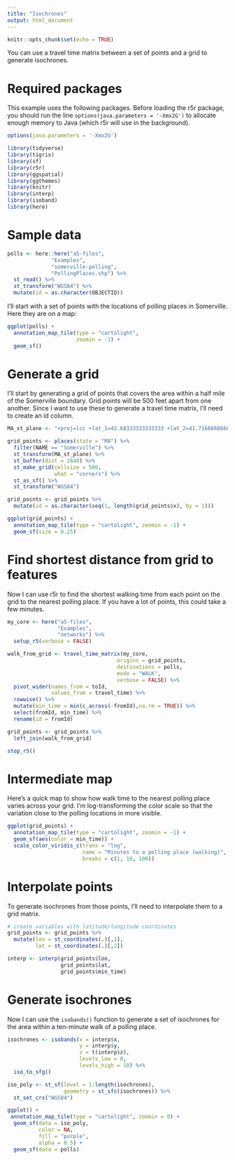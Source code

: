 ```yaml
---
title: "Isochrones"
output: html_document
---
```


```r
knitr::opts_chunk$set(echo = TRUE)
```

You can use a travel time matrix between a set of points
and a grid to generate isochrones.

# Required packages

This example uses the following packages. Before loading the r5r
package, you should run the line `options(java.parameters = '-Xmx2G')`
to allocate enough memory to Java (which r5r will use in the 
background).


```r
options(java.parameters = '-Xmx2G')

library(tidyverse)
library(tigris)
library(sf)
library(r5r)
library(ggspatial)
library(ggthemes)
library(knitr)
library(interp)
library(isoband)
library(here)
```

# Sample data

```r
polls <- here::here("a5-files",
              "Examples",
              "somerville-polling",
              "PollingPlaces.shp") %>%
  st_read() %>%
  st_transform("WGS84") %>%
  mutate(id = as.character(OBJECTID))
```

I'll start with a set of points with the locations of polling
places in Somerville. Here they are on a map:

```r
ggplot(polls) +
  annotation_map_tile(type = "cartolight",
                      zoomin = -1) +
  geom_sf()
```

# Generate a grid

I'll start by generating a grid of points that covers the area within
a half mile of the Somerville boundary. Grid points will be 500
feet apart from one another. Since I want to use these to 
generate a travel time matrix, I'll need to create an id column.

```r
MA_st_plane <- "+proj=lcc +lat_1=42.68333333333333 +lat_2=41.71666666666667 +lat_0=41 +lon_0=-71.5 +x_0=200000.0001016002 +y_0=750000 +ellps=GRS80 +towgs84=0,0,0,0,0,0,0 +to_meter=0.3048006096012192 +no_defs"

grid_points <- places(state = "MA") %>%
  filter(NAME == "Somerville") %>%
  st_transform(MA_st_plane) %>%
  st_buffer(dist = 2640) %>%
  st_make_grid(cellsize = 500,
               what = "corners") %>%
  st_as_sf() %>%
  st_transform("WGS84")

grid_points <- grid_points %>%
  mutate(id = as.character(seq(1, length(grid_points$x), by = 1)))

ggplot(grid_points) +
  annotation_map_tile(type = "cartolight", zoomin = -1) +
  geom_sf(size = 0.25)
```

# Find shortest distance from grid to features

Now I can use r5r to find the shortest walking time from each
point on the grid to the nearest polling place. If you have a 
lot of points, this could take a few minutes.

```r
my_core <- here("a5-files",
                "Examples",
                "networks") %>%
  setup_r5(verbose = FALSE)

walk_from_grid <- travel_time_matrix(my_core,
                                   origins = grid_points,
                                   destinations = polls,
                                   mode = "WALK",
                                   verbose = FALSE) %>%
  pivot_wider(names_from = toId,
              values_from = travel_time) %>%
  rowwise() %>%
  mutate(min_time = min(c_across(-fromId),na.rm = TRUE)) %>%
  select(fromId, min_time) %>%
  rename(id = fromId)

grid_points <- grid_points %>%
  left_join(walk_from_grid)

stop_r5()
```
# Intermediate map

Here's a quick map to show how walk time to the nearest polling
place varies across your grid. I'm log-transforming the color scale
so that the variation close to the polling locations in more visible.

```r
ggplot(grid_points) +
  annotation_map_tile(type = "cartolight", zoomin = -1) +
  geom_sf(aes(color = min_time)) +
  scale_color_viridis_c(trans = "log",
                        name = "Minutes to a polling place (walking)",
                        breaks = c(1, 10, 100))
```

# Interpolate points

To generate isochrones from those points, I'll need to interpolate them
to a grid matrix.

```r
# create variables with latitude/longitude coordinates
grid_points <- grid_points %>%
  mutate(lon = st_coordinates(.)[,1],
         lat = st_coordinates(.)[,2])

interp <- interp(grid_points$lon, 
                 grid_points$lat, 
                 grid_points$min_time)
```

# Generate isochrones

Now I can use the `isobands()` function to generate a set of
isochrones for the area within a ten-minute walk of a polling 
place.

```r
isochrones <- isobands(x = interp$x,
                       y = interp$y,
                       z = t(interp$z),
                       levels_low = 0,
                       levels_high = 10) %>%
  iso_to_sfg() 

iso_poly <- st_sf(level = 1:length(isochrones),
                  geometry = st_sfc(isochrones)) %>%
  st_set_crs("WGS84")

ggplot() +
 annotation_map_tile(type = "cartolight", zoomin = 0) +
  geom_sf(data = iso_poly,
          color = NA,
          fill = "purple",
          alpha = 0.5) +
  geom_sf(data = polls) 
```

